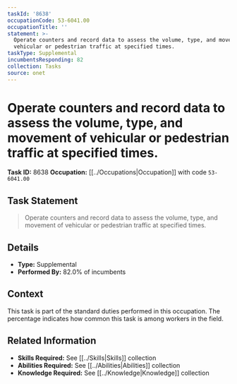 ```yaml
---
taskId: '8638'
occupationCode: 53-6041.00
occupationTitle: ''
statement: >-
  Operate counters and record data to assess the volume, type, and movement of
  vehicular or pedestrian traffic at specified times.
taskType: Supplemental
incumbentsResponding: 82
collection: Tasks
source: onet
---
```

# Operate counters and record data to assess the volume, type, and movement of vehicular or pedestrian traffic at specified times.

**Task ID:** 8638
**Occupation:** [[../Occupations|Occupation]] with code `53-6041.00`

## Task Statement

> Operate counters and record data to assess the volume, type, and movement of vehicular or pedestrian traffic at specified times.

## Details

- **Type:** Supplemental
- **Performed By:** 82.0% of incumbents

## Context

This task is part of the standard duties performed in this occupation. The percentage indicates how common this task is among workers in the field.

## Related Information

- **Skills Required:** See [[../Skills|Skills]] collection
- **Abilities Required:** See [[../Abilities|Abilities]] collection
- **Knowledge Required:** See [[../Knowledge|Knowledge]] collection
